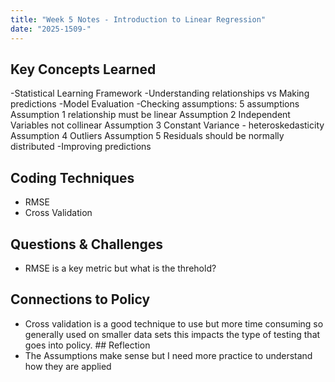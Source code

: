 ```yaml
---
title: "Week 5 Notes - Introduction to Linear Regression"
date: "2025-1509-"
---
```


## Key Concepts Learned
-Statistical Learning Framework
-Understanding relationships vs Making predictions
-Model Evaluation
-Checking assumptions: 5 assumptions
  Assumption 1 relationship must be linear
  Assumption 2 Independent Variables not collinear
  Assumption 3 Constant Variance - heteroskedasticity
  Assumption 4 Outliers
  Assumption 5 Residuals should be normally distributed 
-Improving predictions 

## Coding Techniques
- RMSE 
- Cross Validation


## Questions & Challenges
- RMSE is a key metric but what is the threhold?

## Connections to Policy
- Cross validation is a good technique to use but more time consuming so generally used on smaller data sets this impacts the type of testing that goes into policy. 
## Reflection
- The Assumptions make sense but I need more practice to understand how they are applied

